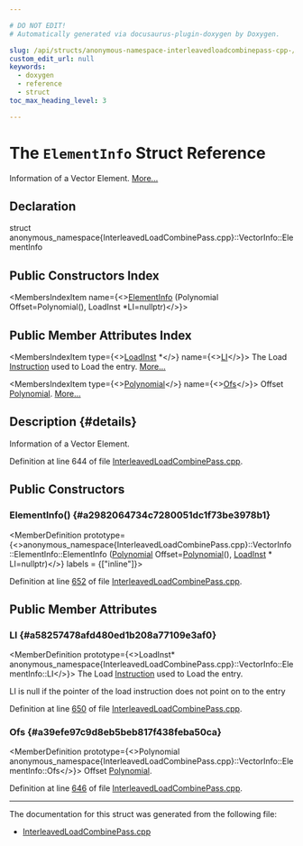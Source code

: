 ```yaml
---

# DO NOT EDIT!
# Automatically generated via docusaurus-plugin-doxygen by Doxygen.

slug: /api/structs/anonymous-namespace-interleavedloadcombinepass-cpp-/vectorinfo/elementinfo
custom_edit_url: null
keywords:
  - doxygen
  - reference
  - struct
toc_max_heading_level: 3

---
```





# The `ElementInfo` Struct Reference

<DoxygenPage pluginConfig={pluginConfig}>

Information of a Vector Element. <a href="#details">More...</a>

## Declaration

<CodeBlock>struct anonymous_namespace{InterleavedLoadCombinePass.cpp}::VectorInfo::ElementInfo</CodeBlock>

## Public Constructors Index

<MembersIndex>

<MembersIndexItem
  name={<><a href="#a2982064734c7280051dc1f73be3978b1">ElementInfo</a> (Polynomial Offset=Polynomial(), LoadInst &#42;LI=nullptr)</>}>
</MembersIndexItem>

</MembersIndex>

## Public Member Attributes Index

<MembersIndex>

<MembersIndexItem
  type={<><a href="/docs/api/classes/llvm/loadinst">LoadInst</a> &#42;</>}
  name={<><a href="#a58257478afd480ed1b208a77109e3af0">LI</a></>}>
The Load <a href="/docs/api/classes/llvm/instruction">Instruction</a> used to Load the entry. <a href="#a58257478afd480ed1b208a77109e3af0">More...</a>
</MembersIndexItem>

<MembersIndexItem
  type={<><a href="/docs/api/classes/anonymous-namespace-interleavedloadcombinepass-cpp-/polynomial">Polynomial</a></>}
  name={<><a href="#a39efe97c9d8eb5beb817f438feba50ca">Ofs</a></>}>
Offset <a href="/docs/api/classes/anonymous-namespace-interleavedloadcombinepass-cpp-/polynomial">Polynomial</a>. <a href="#a39efe97c9d8eb5beb817f438feba50ca">More...</a>
</MembersIndexItem>

</MembersIndex>

## Description {#details}

Information of a Vector Element.

Definition at line 644 of file <a href="/docs/api/files/lib/lib/codegen/interleavedloadcombinepass-cpp">InterleavedLoadCombinePass.cpp</a>.

<SectionDefinition>

## Public Constructors

### ElementInfo() {#a2982064734c7280051dc1f73be3978b1}

<MemberDefinition
  prototype={<>anonymous&#95;namespace&#123;InterleavedLoadCombinePass.cpp&#125;::VectorInfo::ElementInfo::ElementInfo (<a href="/docs/api/classes/anonymous-namespace-interleavedloadcombinepass-cpp-/polynomial">Polynomial</a> Offset=<a href="/docs/api/classes/anonymous-namespace-interleavedloadcombinepass-cpp-/polynomial">Polynomial</a>(), <a href="/docs/api/classes/llvm/loadinst">LoadInst</a> &#42; LI=nullptr)</>}
  labels = {["inline"]}>

Definition at line <a href="/docs/api/files/lib/lib/codegen/interleavedloadcombinepass-cpp/#l00652">652</a> of file <a href="/docs/api/files/lib/lib/codegen/interleavedloadcombinepass-cpp">InterleavedLoadCombinePass.cpp</a>.
</MemberDefinition>

</SectionDefinition>

<SectionDefinition>

## Public Member Attributes

### LI {#a58257478afd480ed1b208a77109e3af0}

<MemberDefinition
  prototype={<>LoadInst&#42; anonymous&#95;namespace&#123;InterleavedLoadCombinePass.cpp&#125;::VectorInfo::ElementInfo::LI</>}>
The Load <a href="/docs/api/classes/llvm/instruction">Instruction</a> used to Load the entry.

LI is null if the pointer of the load instruction does not point on to the entry

Definition at line <a href="/docs/api/files/lib/lib/codegen/interleavedloadcombinepass-cpp/#l00650">650</a> of file <a href="/docs/api/files/lib/lib/codegen/interleavedloadcombinepass-cpp">InterleavedLoadCombinePass.cpp</a>.
</MemberDefinition>

### Ofs {#a39efe97c9d8eb5beb817f438feba50ca}

<MemberDefinition
  prototype={<>Polynomial anonymous&#95;namespace&#123;InterleavedLoadCombinePass.cpp&#125;::VectorInfo::ElementInfo::Ofs</>}>
Offset <a href="/docs/api/classes/anonymous-namespace-interleavedloadcombinepass-cpp-/polynomial">Polynomial</a>.

Definition at line <a href="/docs/api/files/lib/lib/codegen/interleavedloadcombinepass-cpp/#l00646">646</a> of file <a href="/docs/api/files/lib/lib/codegen/interleavedloadcombinepass-cpp">InterleavedLoadCombinePass.cpp</a>.
</MemberDefinition>

</SectionDefinition>

<hr/>

The documentation for this struct was generated from the following file:

<ul>
<li><a href="/docs/api/files/lib/lib/codegen/interleavedloadcombinepass-cpp">InterleavedLoadCombinePass.cpp</a></li>
</ul>

</DoxygenPage>

